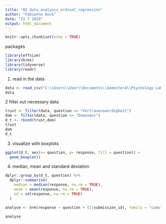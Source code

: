```yaml
---
title: "02 data_analysis_ordinal_regression"
author: "Fabienne Kock"
date: "21 7 2019"
output: html_document
---
```


```r
knitr::opts_chunk$set(echo = TRUE)
```
packages
```r
library(effsize)
library(brms)
library(tidyverse)
library(readr)
```
1. read in the data
```r
data <- read_csv("C:\\Users\\User\\Documents\\Semester4\\Psychology Lab\\XPLabFinal\\data\\02 main\\clean\\S4a_data.csv")
data
```

2 filter out necessary data
```r
trust <- filter(data, question == "Vertrauenswürdigkeit")
dom <- filter(data, question == "Dominanz")
d_t <- rbind(trust,dom)
trust
dom
d_t
```
3. visualize with boxplots
```r
ggplot(d_t, aes(x= question, y= response, fill = question)) + 
  geom_boxplot()

```

4. median, mean and standard deviation
```r
dplyr::group_by(d_t, question) %>%
  dplyr::summarise(
    median = median(response, na.rm = TRUE),
    mean = mean(response, na.rm = TRUE),
    sd = sd(response, na.rm = TRUE)
  )


```
```r
analyse <- brm(response ~ question + (1|submission_id), family = "cumulative", data=d_t)
```
```r
analyse
```

